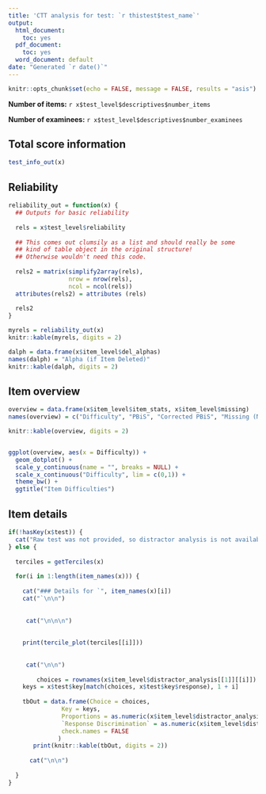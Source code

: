 ```yaml
---
title: 'CTT analysis for test: `r thistest$test_name`'
output:
  html_document:
    toc: yes
  pdf_document:
    toc: yes
  word_document: default
date: "Generated `r date()`"
---
```


```r
knitr::opts_chunk$set(echo = FALSE, message = FALSE, results = "asis")

```


**Number of items:** `r x$test_level$descriptives$number_items`

**Number of examinees:** `r x$test_level$descriptives$number_examinees`


## Total score information

```r
test_info_out(x)

```


## Reliability

```r
reliability_out = function(x) {
  ## Outputs for basic reliability
   
  rels = x$test_level$reliability
  
  ## This comes out clumsily as a list and should really be some 
  ## kind of table object in the original structure!
  ## Otherwise wouldn't need this code.
    
  rels2 = matrix(simplify2array(rels),
                 nrow = nrow(rels),
                 ncol = ncol(rels))
  attributes(rels2) = attributes (rels)  
  
  rels2
}

myrels = reliability_out(x)
knitr::kable(myrels, digits = 2)

dalph = data.frame(x$item_level$del_alphas)
names(dalph) = "Alpha (if Item Deleted)"
knitr::kable(dalph, digits = 2)
```

## Item overview

```r
overview = data.frame(x$item_level$item_stats, x$item_level$missing)
names(overview) = c("Difficulty", "PBiS", "Corrected PBiS", "Missing (N)", "Missing (p)")

knitr::kable(overview, digits = 2)


ggplot(overview, aes(x = Difficulty)) + 
  geom_dotplot() + 
  scale_y_continuous(name = "", breaks = NULL) +
  scale_x_continuous("Difficulty", lim = c(0,1)) +
  theme_bw() +
  ggtitle("Item Difficulties")

```


## Item details

```r
if(!hasKey(x$test)) {
  cat("Raw test was not provided, so distractor analysis is not available.\n")
} else {
  
  terciles = getTerciles(x)
  
  for(i in 1:length(item_names(x))) {
  
    cat("### Details for `", item_names(x)[i])
    cat("`\n\n")
  
    
     cat("\n\n\n")
  
   
    print(tercile_plot(terciles[[i]]))
   
   
     cat("\n\n")
  
        choices = rownames(x$item_level$distractor_analysis[[1]][[i]])
    keys = x$test$key[match(choices, x$test$key$response), 1 + i]
    
    tbOut = data.frame(Choice = choices,
               Key = keys,
               Proportions = as.numeric(x$item_level$distractor_analysis[[1]][[i]]),
               `Response Discrimination` = as.numeric(x$item_level$distractor_analysis[[2]][[i]]),
               check.names = FALSE
              )
       print(knitr::kable(tbOut, digits = 2))
    
      cat("\n\n")
    
  }
}

```


